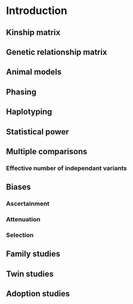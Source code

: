 # Introduction

## Kinship matrix

## Genetic relationship matrix

## Animal models

## Phasing

## Haplotyping

## Statistical power

## Multiple comparisons

### Effective number of independant variants

## Biases

### Ascertainment

### Attenuation

### Selection

## Family studies

## Twin studies

## Adoption studies
